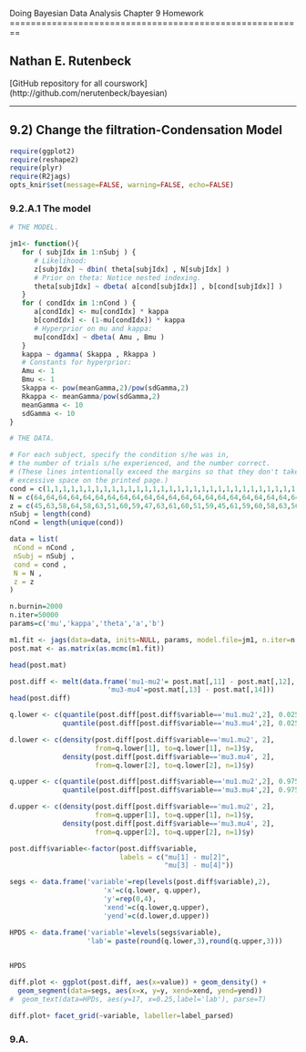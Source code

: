 Doing Bayesian Data Analysis
Chapter 9 Homework
========================================================

## Nathan E. Rutenbeck

[GitHub repository for all courswork] (http://github.com/nerutenbeck/bayesian)

--------------------------------------------------------

## 9.2) Change the filtration-Condensation Model

```r
require(ggplot2)
require(reshape2)
require(plyr)
require(R2jags)
opts_knir$set(message=FALSE, warning=FALSE, echo=FALSE)
```

### 9.2.A.1 The model

```r
# THE MODEL.

jm1<- function(){
   for ( subjIdx in 1:nSubj ) {
      # Likelihood:
      z[subjIdx] ~ dbin( theta[subjIdx] , N[subjIdx] )
      # Prior on theta: Notice nested indexing.
      theta[subjIdx] ~ dbeta( a[cond[subjIdx]] , b[cond[subjIdx]] )
   }
   for ( condIdx in 1:nCond ) {
      a[condIdx] <- mu[condIdx] * kappa
      b[condIdx] <- (1-mu[condIdx]) * kappa
      # Hyperprior on mu and kappa:
      mu[condIdx] ~ dbeta( Amu , Bmu )
   }
   kappa ~ dgamma( Skappa , Rkappa )
   # Constants for hyperprior:
   Amu <- 1
   Bmu <- 1
   Skappa <- pow(meanGamma,2)/pow(sdGamma,2)
   Rkappa <- meanGamma/pow(sdGamma,2)
   meanGamma <- 10
   sdGamma <- 10
}
```


```r
# THE DATA.

# For each subject, specify the condition s/he was in,
# the number of trials s/he experienced, and the number correct.
# (These lines intentionally exceed the margins so that they don't take up
# excessive space on the printed page.)
cond = c(1,1,1,1,1,1,1,1,1,1,1,1,1,1,1,1,1,1,1,1,1,1,1,1,1,1,1,1,1,1,1,1,1,1,1,1,1,1,1,1,2,2,2,2,2,2,2,2,2,2,2,2,2,2,2,2,2,2,2,2,2,2,2,2,2,2,2,2,2,2,2,2,2,2,2,2,2,2,2,2,3,3,3,3,3,3,3,3,3,3,3,3,3,3,3,3,3,3,3,3,3,3,3,3,3,3,3,3,3,3,3,3,3,3,3,3,3,3,3,3,4,4,4,4,4,4,4,4,4,4,4,4,4,4,4,4,4,4,4,4,4,4,4,4,4,4,4,4,4,4,4,4,4,4,4,4,4,4,4,4)
N = c(64,64,64,64,64,64,64,64,64,64,64,64,64,64,64,64,64,64,64,64,64,64,64,64,64,64,64,64,64,64,64,64,64,64,64,64,64,64,64,64,64,64,64,64,64,64,64,64,64,64,64,64,64,64,64,64,64,64,64,64,64,64,64,64,64,64,64,64,64,64,64,64,64,64,64,64,64,64,64,64,64,64,64,64,64,64,64,64,64,64,64,64,64,64,64,64,64,64,64,64,64,64,64,64,64,64,64,64,64,64,64,64,64,64,64,64,64,64,64,64,64,64,64,64,64,64,64,64,64,64,64,64,64,64,64,64,64,64,64,64,64,64,64,64,64,64,64,64,64,64,64,64,64,64,64,64,64,64,64,64)
z = c(45,63,58,64,58,63,51,60,59,47,63,61,60,51,59,45,61,59,60,58,63,56,63,64,64,60,64,62,49,64,64,58,64,52,64,64,64,62,64,61,59,59,55,62,51,58,55,54,59,57,58,60,54,42,59,57,59,53,53,42,59,57,29,36,51,64,60,54,54,38,61,60,61,60,62,55,38,43,58,60,44,44,32,56,43,36,38,48,32,40,40,34,45,42,41,32,48,36,29,37,53,55,50,47,46,44,50,56,58,42,58,54,57,54,51,49,52,51,49,51,46,46,42,49,46,56,42,53,55,51,55,49,53,55,40,46,56,47,54,54,42,34,35,41,48,46,39,55,30,49,27,51,41,36,45,41,53,32,43,33)
nSubj = length(cond)
nCond = length(unique(cond))

data = list(
 nCond = nCond ,
 nSubj = nSubj ,
 cond = cond ,
 N = N ,
 z = z
)

n.burnin=2000
n.iter=50000
params=c('mu','kappa','theta','a','b')

m1.fit <- jags(data=data, inits=NULL, params, model.file=jm1, n.iter=n.iter, n.burnin=n.burnin)
post.mat <- as.matrix(as.mcmc(m1.fit))

head(post.mat)

post.diff <- melt(data.frame('mu1-mu2'= post.mat[,11] - post.mat[,12], 
                        'mu3-mu4'=post.mat[,13] - post.mat[,14]))
head(post.diff)

q.lower <- c(quantile(post.diff[post.diff$variable=='mu1.mu2',2], 0.025), 
             quantile(post.diff[post.diff$variable=='mu3.mu4',2], 0.025))

d.lower <- c(density(post.diff[post.diff$variable=='mu1.mu2', 2], 
                     from=q.lower[1], to=q.lower[1], n=1)$y,
             density(post.diff[post.diff$variable=='mu3.mu4', 2],
                     from=q.lower[2], to=q.lower[2], n=1)$y)

q.upper <- c(quantile(post.diff[post.diff$variable=='mu1.mu2',2], 0.975), 
             quantile(post.diff[post.diff$variable=='mu3.mu4',2], 0.975))

d.upper <- c(density(post.diff[post.diff$variable=='mu1.mu2', 2], 
                     from=q.upper[1], to=q.upper[1], n=1)$y,
             density(post.diff[post.diff$variable=='mu3.mu4', 2],
                     from=q.upper[2], to=q.upper[2], n=1)$y)

post.diff$variable<-factor(post.diff$variable, 
                           labels = c("mu[1] - mu[2]", 
                                      "mu[3] - mu[4]"))

segs <- data.frame('variable'=rep(levels(post.diff$variable),2), 
                       'x'=c(q.lower, q.upper),
                       'y'=rep(0,4),
                       'xend'=c(q.lower,q.upper),
                       'yend'=c(d.lower,d.upper))

HPDS <- data.frame('variable'=levels(segs$variable),
                   'lab'= paste(round(q.lower,3),round(q.upper,3)))
                   

HPDS

diff.plot <- ggplot(post.diff, aes(x=value)) + geom_density() + 
  geom_segment(data=segs, aes(x=x, y=y, xend=xend, yend=yend)) 
#  geom_text(data=HPDs, aes(y=17, x=0.25,label='lab'), parse=T)

diff.plot+ facet_grid(~variable, labeller=label_parsed)
```


### 9.A.